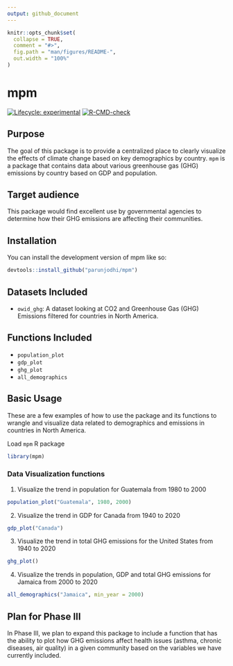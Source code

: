 ```yaml
---
output: github_document
---
```


<!-- README.md is generated from README.Rmd. Please edit that file -->

```r
knitr::opts_chunk$set(
  collapse = TRUE,
  comment = "#>",
  fig.path = "man/figures/README-",
  out.width = "100%"
)
```

# mpm

<!-- badges: start -->
[![Lifecycle: experimental](https://img.shields.io/badge/lifecycle-experimental-orange.svg)](https://lifecycle.r-lib.org/articles/stages.html#experimental)
<!-- [![CRAN status](https://www.r-pkg.org/badges/version/mpm)](https://CRAN.R-project.org/package=mpm) -->
[![R-CMD-check](https://github.com/parunjodhi/mpm/actions/workflows/R-CMD-check.yaml/badge.svg)](https://github.com/parunjodhi/mpm/actions/workflows/R-CMD-check.yaml)
<!-- badges: end -->

## Purpose 

The goal of this package is to provide a centralized place to clearly visualize the effects of climate change based on key demographics by country. `mpm` is a package that contains data about various greenhouse gas (GHG) emissions by country based on GDP and population.

## Target audience

This package would find excellent use by governmental agencies to determine how their GHG emissions are affecting their communities. 

## Installation

You can install the development version of mpm like so:

``` r
devtools::install_github("parunjodhi/mpm")
```

## Datasets Included
  + `owid_ghg`: A dataset looking at CO2 and Greenhouse Gas (GHG) Emissions filtered for countries in North America.

## Functions Included
  + `population_plot`
  + `gdp_plot`
  + `ghg_plot`
  + `all_demographics`
  
## Basic Usage
These are a few examples of how to use the package and its functions to wrangle and visualize data related to demographics and emissions in countries in North America.

Load `mpm` R package
```r
library(mpm)
```

### Data Visualization functions
  1. Visualize the trend in population for Guatemala from 1980 to 2000
```r
population_plot("Guatemala", 1980, 2000)
```

  2. Visualize the trend in GDP for Canada from 1940 to 2020
```r
gdp_plot("Canada")
```

  3. Visualize the trend in total GHG emissions for the United States from 1940 to 2020
```r
ghg_plot()
```

  4. Visualize the trends in population, GDP and total GHG emissions for Jamaica from 2000 to 2020
```r
all_demographics("Jamaica", min_year = 2000)
```

## Plan for Phase III

In Phase III, we plan to expand this package to include a function that has the ability to plot how GHG emissions affect health issues (asthma, chronic diseases, air quality) in a given community based on the variables we have currently included.
